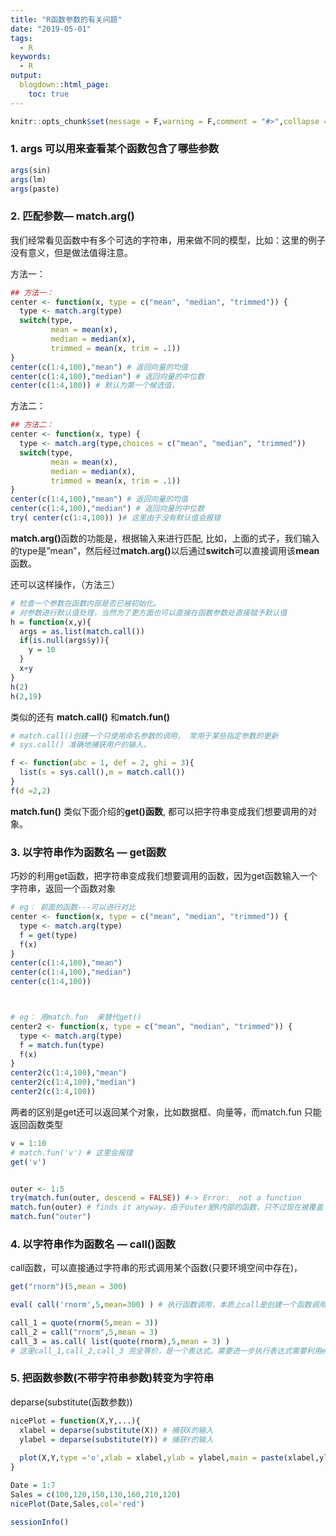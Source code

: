 ```yaml
---
title: "R函数参数的有关问题"
date: "2019-05-01"
tags:
  - R
keywords:
  - R
output:
  blogdown::html_page:
    toc: true
---
```


```r
knitr::opts_chunk$set(message = F,warning = F,comment = "#>",collapse = TRUE)
```


###  1. args 可以用来查看某个函数包含了哪些参数

```r
args(sin)
args(lm)
args(paste)
```

### 2. 匹配参数--- match.arg()

我们经常看见函数中有多个可选的字符串，用来做不同的模型，比如：这里的例子没有意义，但是做法值得注意。

方法一：

```r
## 方法一：
center <- function(x, type = c("mean", "median", "trimmed")) {
  type <- match.arg(type)
  switch(type,
         mean = mean(x),
         median = median(x),
         trimmed = mean(x, trim = .1))
}
center(c(1:4,100),"mean") # 返回向量的均值
center(c(1:4,100),"median") # 返回向量的中位数
center(c(1:4,100)) # 默认为第一个候选值，
```

方法二：

```r
## 方法二：
center <- function(x, type) {
  type <- match.arg(type,choices = c("mean", "median", "trimmed"))
  switch(type,
         mean = mean(x),
         median = median(x),
         trimmed = mean(x, trim = .1))
}
center(c(1:4,100),"mean") # 返回向量的均值
center(c(1:4,100),"median") # 返回向量的中位数
try( center(c(1:4,100)) )# 这里由于没有默认值会报错


```

**match.arg()**函数的功能是，根据输入来进行匹配, 比如，上面的式子，我们输入的type是"mean"，然后经过**match.arg()**以后通过**switch**可以直接调用该**mean**函数。

还可以这样操作，（方法三）

```r
# 检查一个参数在函数内部是否已被初始化。
# 对参数进行默认值处理，当然为了更方面也可以直接在函数参数处直接赋予默认值
h = function(x,y){
  args = as.list(match.call())
  if(is.null(args$y)){
    y = 10
  }
  x+y
}
h(2)
h(2,19)
```

 类似的还有 **match.call()** 和**match.fun()**

```r
# match.call()创建一个只使用命名参数的调用， 常用于某些指定参数的更新
# sys.call() 准确地捕获用户的输入。

f <- function(abc = 1, def = 2, ghi = 3){
  list(s = sys.call(),m = match.call())
}
f(d =2,2)

```

**match.fun()** 类似下面介绍的**get()函数**, 都可以把字符串变成我们想要调用的对象。

### 3. 以字符串作为函数名 — get函数

巧妙的利用get函数，把字符串变成我们想要调用的函数，因为get函数输入一个字符串，返回一个函数对象

```r
# eg： 前面的函数---可以进行对比
center <- function(x, type = c("mean", "median", "trimmed")) {
  type <- match.arg(type)
  f = get(type)
  f(x)
}
center(c(1:4,100),"mean")
center(c(1:4,100),"median")
center(c(1:4,100))



# eg： 用match.fun  来替代get()
center2 <- function(x, type = c("mean", "median", "trimmed")) {
  type <- match.arg(type)
  f = match.fun(type)
  f(x)
}
center2(c(1:4,100),"mean")
center2(c(1:4,100),"median")
center2(c(1:4,100))


```

两者的区别是get还可以返回某个对象，比如数据框、向量等，而match.fun 只能返回函数类型

```r
v = 1:10
# match.fun('v') # 这里会报错
get('v')


outer <- 1:5
try(match.fun(outer, descend = FALSE)) #-> Error:  not a function
match.fun(outer) # finds it anyway，由于outer是R内部的函数，只不过现在被覆盖了，但是还是能找到
match.fun("outer")

```



### 4. 以字符串作为函数名 — call()函数

call函数，可以直接通过字符串的形式调用某个函数(只要环境空间中存在)，

```r
get("rnorm")(5,mean = 300)

eval( call('rnorm',5,mean=300) ) # 执行函数调用，本质上call是创建一个函数调用，最后通过eval进行执行

call_1 = quote(rnorm(5,mean = 3))
call_2 = call("rnorm",5,mean = 3)
call_3 = as.call( list(quote(rnorm),5,mean = 3) )
# 这里call_1,call_2,call_3 完全等价，是一个表达式。需要进一步执行表达式需要利用eval来执行。
```



### 5. 把函数参数(不带字符串参数)转变为字符串

deparse(substitute(函数参数)) 

```r
nicePlot = function(X,Y,...){
  xlabel = deparse(substitute(X)) # 捕获X的输入
  ylabel = deparse(substitute(Y)) # 捕获Y的输入
  
  plot(X,Y,type ='o',xlab = xlabel,ylab = ylabel,main = paste(xlabel,ylabel,sep = '--'), ...)
}

Date = 1:7
Sales = c(100,120,150,130,160,210,120)
nicePlot(Date,Sales,col='red')

```

```r
sessionInfo()
```
